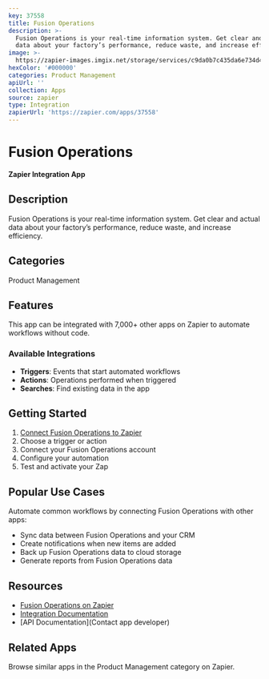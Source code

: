 ```yaml
---
key: 37558
title: Fusion Operations
description: >-
  Fusion Operations is your real-time information system. Get clear and actual
  data about your factory’s performance, reduce waste, and increase efficiency.
image: >-
  https://zapier-images.imgix.net/storage/services/c9da0b7c435da6e734d480390ba27b8f.png?auto=format%2Ccompress&ixlib=python-3.0.0&q=50
hexColor: '#000000'
categories: Product Management
apiUrl: ''
collection: Apps
source: zapier
type: Integration
zapierUrl: 'https://zapier.com/apps/37558'
---
```

# Fusion Operations

**Zapier Integration App**

## Description

Fusion Operations is your real-time information system. Get clear and actual data about your factory’s performance, reduce waste, and increase efficiency.

## Categories

Product Management

## Features

This app can be integrated with 7,000+ other apps on Zapier to automate workflows without code.

### Available Integrations

- **Triggers**: Events that start automated workflows
- **Actions**: Operations performed when triggered
- **Searches**: Find existing data in the app

## Getting Started

1. [Connect Fusion Operations to Zapier](https://zapier.com/apps/37558)
2. Choose a trigger or action
3. Connect your Fusion Operations account
4. Configure your automation
5. Test and activate your Zap

## Popular Use Cases

Automate common workflows by connecting Fusion Operations with other apps:

- Sync data between Fusion Operations and your CRM
- Create notifications when new items are added
- Back up Fusion Operations data to cloud storage
- Generate reports from Fusion Operations data

## Resources

- [Fusion Operations on Zapier](https://zapier.com/apps/37558)
- [Integration Documentation](https://zapier.com/apps/37558/integrations)
- [API Documentation](Contact app developer)

## Related Apps

Browse similar apps in the Product Management category on Zapier.
